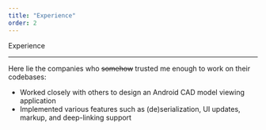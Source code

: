 ```yaml
---
title: "Experience"
order: 2
---
```



<AnimateInViewSection animName="slide-in-from-left">
    <div className="text-5xl font-extrabold">
        <span className="bg-clip-text text-transparent bg-gradient-to-l from-green-400 to-blue-500">
        Experience
        </span>
    </div> 
    <hr className="left-align"/>
</AnimateInViewSection>
<div className="mt-5 text-xl text-turquoise">
    <AnimateInViewSection animName="slide-in-from-right">
        <span>
            Here lie the companies who <strike>somehow</strike> trusted me enough to work on their codebases:
        </span>
    </AnimateInViewSection>
    <CompanyDesc name="Genexis Design Inc." time="Oct 2020 - Jan 2021" tech="C#, Unity Engine">
        <ul className="list-disc list-inside">
            <li>Worked closely with others to design an Android CAD model viewing application</li>
            <li>Implemented various features such as (de)serialization, UI updates, markup, and deep-linking support</li>
        </ul>
    </CompanyDesc>
</div>